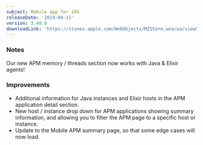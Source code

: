 ```yaml
---
subject: Mobile app for iOS
releaseDate: '2019-04-11'
version: 3.48.0
downloadLink: 'https://itunes.apple.com/WebObjects/MZStore.woa/wa/viewSoftware?id=594038638&mt=8'
---
```


### Notes

Our new APM memory / threads section now works with Java & Elixir agents!

### Improvements

* Additional information for Java instances and Elixir hosts in the APM application detail section.
* New host / instance drop down for APM applications showing summary information, and allowing you to filter the APM page to a specific host or instance.
* Update to the Mobile APM summary page, so that some edge cases will now load.

